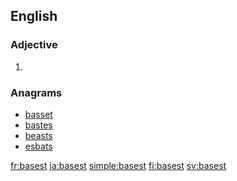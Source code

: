 ==English==

===Adjective===
{{head|en|adjective superlative form}}

# {{en-superlative of|base}}

===Anagrams===
* [[basset#English|basset]]
* [[bastes#English|bastes]]
* [[beasts#English|beasts]]
* [[esbats#English|esbats]]

[[fr:basest]]
[[ja:basest]]
[[simple:basest]]
[[fi:basest]]
[[sv:basest]]